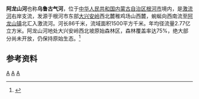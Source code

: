 {{multiple issues|
{{expand|time=2016-08-13T19:19:54+00:00}}
{{onesource|time=2016-08-13T19:19:54+00:00}}
{{refimprove|time=2016-08-13T19:19:54+00:00}}
}}
'''阿龙山河'''也称'''乌鲁古气河'''，位于[[中华人民共和国|中华人民共和国]][[内蒙古自治区|内蒙古自治区]][[根河市|根河市]]境内，是[[激流河|激流河]]右岸支流，发源于根河市东部[[大兴安岭|大兴安岭]]西北麓稚鸡场山西麓，蜿蜒向西南流至[[阿龙山镇|阿龙山镇]]北汇入激流河。河长86千米，流域面积1500平方千米。年均径流量2.77亿立方米。阿龙山河地处大兴安岭西北坡原始森林区，森林覆盖率达75%，绝大部分尚未开放，仍保持原始生态。<ref name="中国河湖大典">{{cite book zh |author=《[[中国河湖大典|中国河湖大典]]》编纂委员会 |title=《中国河湖大典·黑龙江、辽河卷》 |format=M |edition=1 |location=北京 |publisher=中国水利水电出版社 |date=2014年4月 |pages=26页 |id= ISBN 978-7-5170-1950-3}}</ref>

== 参考资料 ==
{{reflist}}

[[Category:内蒙古河流|A]]
[[Category:黑龍江水系|A]]
[[Category:根河市|A]]